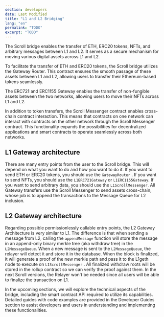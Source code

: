 ```yaml
---
section: developers
date: Last Modified
title: "L1 and L2 Bridging"
lang: "en"
permalink: "TODO"
excerpt: "TODO"
---
```



The Scroll bridge enables the transfer of ETH, ERC20 tokens, NFTs, and arbitrary messages between L1 and L2. It serves as a secure mechanism for moving various digital assets across L1 and L2.

To facilitate the transfer of ETH and ERC20 tokens, the Scroll bridge utilizes the Gateway Router. This contract ensures the smooth passage of these assets between L1 and L2, allowing users to transfer their Ethereum-based tokens seamlessly.

The ERC721 and ERC1155 Gateway enables the transfer of non-fungible assets between the two networks, allowing users to move their NFTs across L1 and L2.

In addition to token transfers, the Scroll Messenger contract enables cross-chain contract interaction. This means that contracts on one network can interact with contracts on the other network through the Scroll Messenger contract. This functionality expands the possibilities for decentralized applications and smart contracts to operate seamlessly across both networks.

## L1 Gateway architecture

<ClickToZoom src={L1GatewayWHITE} />

There are many entry points from the user to the Scroll bridge. This will depend on what you want to do and how you want to do it. If you want to send ETH or ERC20 tokens, you should use the `GatewayRouter` . If you want to send NFTs, you should use the `L1ERC721Gateway` or `L1ERC1155Gateway`. If you want to send arbitrary data, you should use the `L1ScrollMessenger`. All Gateway transfers use the Scroll Messenger to send assets cross-chain, whose job is to append the transactions to the Message Queue for L2 inclusion.

## L2 Gateway architecture

<ClickToZoom src={withdrawWHITE} />

Regarding possible permissionlessly callable entry points, the L2 Gateway Architecture is very similar to L1. The difference is that when sending a message from L2, calling the `appendMessage` function will store the message in an append-only binary merkle tree (aka withdraw tree) in the `L2MessageQueue`. When a new message is sent to the `L2MessageQueue`, the relayer will detect it and store it in the database. When the block is finalized, it will generate a proof of the new merkle path and pass it to the L1geth node to execute on `L1ScrollMessenger` . All finalized withdraw roots will be stored in the rollup contract so we can verify the proof against them. In the next Scroll versions, the Relayer won't be needed since all users will be able to finalize the transaction on L1.

In the upcoming sections, we will explore the technical aspects of the bridge, including the smart contract API required to utilize its capabilities. Detailed guides with code examples are provided in the Developer Guides section to assist developers and users in understanding and implementing these functionalities.

